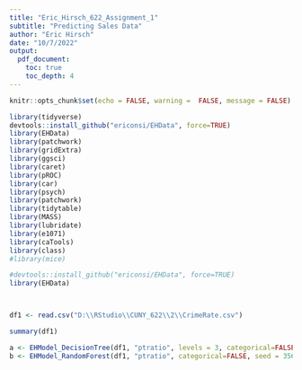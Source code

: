 ```yaml
---
title: "Eric_Hirsch_622_Assignment_1"
subtitle: "Predicting Sales Data" 
author: "Eric Hirsch"
date: "10/7/2022"
output:
  pdf_document:
    toc: true
    toc_depth: 4
---
```


```r
knitr::opts_chunk$set(echo = FALSE, warning =  FALSE, message = FALSE)
```

```r
library(tidyverse)
devtools::install_github("ericonsi/EHData", force=TRUE)
library(EHData)
library(patchwork)
library(gridExtra)
library(ggsci)
library(caret)
library(pROC)
library(car)
library(psych)
library(patchwork)
library(tidytable)
library(MASS)
library(lubridate)
library(e1071)
library(caTools)
library(class)
#library(mice)
```

```r

#devtools::install_github("ericonsi/EHData", force=TRUE)
library(EHData)



df1 <- read.csv("D:\\RStudio\\CUNY_622\\2\\CrimeRate.csv")

summary(df1)

a <- EHModel_DecisionTree(df1, "ptratio", levels = 3, categorical=FALSE, seed=147)
b <- EHModel_RandomForest(df1, "ptratio", categorical=FALSE, seed = 356)


```

